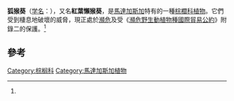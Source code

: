 {{Speciesbox
| status = EN
| status_system = iucn3.1
| status_ref = <ref name=IUCN>{{IUCN2009|assessors=Dransfield J. and Beentje H. J.|year=1998|title=Lemurophoenix halleuxii|id=38592|downloaded=2009-08-12}}</ref>
| taxon = Lemurophoenix halleuxii
| authority = (J. Dransf., 1991)<ref>{{Cite journal en|last=Dransfield|first=John|year=1991|title=''Lemurophoenix'' (Palmae: Arecoideae), a New Genus from Madagascar|journal=Kew Bulletin|volume=46|issue=1|pages=61-8|url=http://www.jstor.org/stable/4110742|access-date=2009-08-12|archive-date=2020-03-26|archive-url=https://web.archive.org/web/20200326012642/https://www.jstor.org/stable/4110742|dead-url=no}}</ref>
}}
'''狐猴葵'''（[[学名|学名]]：''{{lang|la|Lemurophoenix halleuxii}}''），又名'''紅葉懶猴葵'''，是[[馬達加斯加|馬達加斯加]]特有的一種[[棕櫚科|棕櫚科]][[植物|植物]]。它們受到棲息地破壞的威脅，現正處於[[瀕危|瀕危]]及受《[[瀕危野生動植物種國際貿易公約|瀕危野生動植物種國際貿易公約]]》附錄二的保護。<ref name=IUCN/>

==參考==
{{reflist}}

{{taxonbar}}

[[Category:棕榈科|Category:棕榈科]]
[[Category:馬達加斯加植物|Category:馬達加斯加植物]]